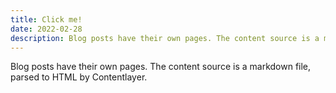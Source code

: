 ```yaml
---
title: Click me!
date: 2022-02-28
description: Blog posts have their own pages. The content source is a markdown file, parsed to HTML by Contentlayer.
---
```


Blog posts have their own pages. The content source is a markdown file, parsed to HTML by Contentlayer.

